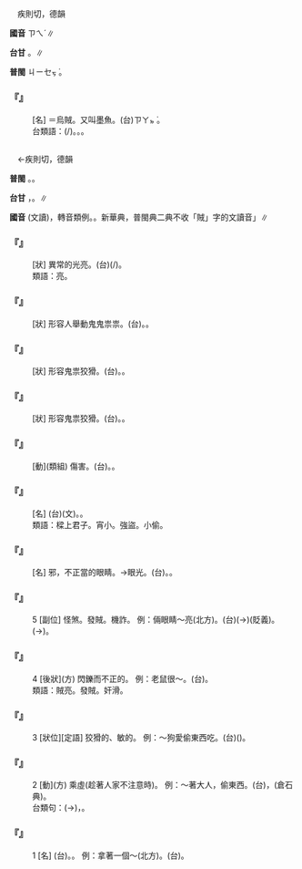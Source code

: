 
=={{ruby|<mark>&#xffdbc;</mark>|ㄗㄟˊ}}==

　疾則切，德韻

'''國音''' <rt>ㄗㄟˊ</rt>∥

'''台甘''' {{ruby|(文)|ㄐㄧㆤㆶ ͘}}。{{ruby|(語)|ㄗㄚㆵ ͘}}∥

'''普閩''' <rt>ㄐㄧㆤㆶ ͘</rt>。

    

==='''『{{ruby|烏|ㄨ}}{{ruby|<mark>&#xffdbc;</mark>|ㄗㄟˊ}}』'''===
: [名] ＝烏賊。又叫墨魚。(台){{ruby|墨|ㆠㄚㆵ ͘}}{{ruby|賊|ㄗㄚㆵ}}{{ruby|←|ㆠㄚㆶ ͘}}<rt>ㄗㄚㆵ ͘</rt>。
:台類語：{{ruby|鎖|ㄙㄜˋ}}{{ruby|卷|ㄍㆭˋ}}(/{{ruby|小|ㄒㄧㄜˋ}}{{ruby|卷|ㄍㆭˋ}})。{{ruby|花|ㄏㄨㆤ}}{{ruby|枝|ㄍㄧ}}。{{ruby|鰇|ㄌㄧㄨˊ/ㆢㄧㄨˊ}}{{ruby|魚|ㄏㄧˊ/ㄏㄨˊ}}。
:
    

=={{ruby|賊|ㄗㄟˊ}}==

　←疾則切，德韻{{ruby|＝|ㄗㄜˊ}}

'''普閩''' {{ruby|(文)|ㄐㄧㆤㆶ ͘}}。{{ruby|(白)|ㄘㄚㆵ ͘}}。

'''台甘''' {{ruby|(文)|ㄐㄧㆤㆶ ͘}}{{ruby|、|ㄗㄚㆵ ͘}}，{{ruby|墨|ㆠㄚㆶ ͘}}{{ruby|賊|ㄗㄚㆵ}}。{{ruby|(語)|ㄘㄚㆵ ͘}}∥

'''國音''' (文讀){{ruby|賊|ㄗㄜˊ}}，轉音類例{{ruby|得|ㄉㄜˊ}}{{ruby|→|ㄉㄟˇ}}。{{ruby|(語)|ㄗㄟˊ}}。新華典，普閩典二典不收「賊」字的文讀音{{ruby|「|ㄗㄜˊ}}」∥

    

==='''『{{ruby|賊|ㄗㄟˊ}}{{ruby|亮|ㄌㄧㄤˋ}}{{ruby|賊|ㄗㄟˊ}}{{ruby|亮|ㄌㄧㄤˋ}}』'''===
: [狀] 異常的光亮。(台){{ruby|<mark>&#xffa56;</mark>|ㄍㄧㆬ}}{{ruby|熄|ㄒㄧㆷ}}{{ruby|熄|ㄒㄧㆷ}}(/{{ruby|閃|ㄒㄧㆷ}}{{ruby|閃|ㄒㄧㆷ}})。
:類語：{{ruby|<mark>&#xf9aae;</mark>|ㄗㄥˋ}}亮。
:
    

==='''『{{ruby|賊|ㄗㄟˊ}}{{ruby|頭|ㄊㄡˊ}}{{ruby|賊|ㄗㄟˊ}}{{ruby|腦|ㄋㄠˇ}}』'''===
: [狀] 形容人舉動鬼鬼祟祟。(台){{ruby|龜|ㄍㄨ}}{{ruby|龜|ㄍㄨ}}{{ruby|鱉|ㄅㄧㆷ}}{{ruby|鱉|ㄅㄧㆷ}}。{{ruby|覕|ㆠㄧㆷ}}{{ruby|覕|ㆠㄧㆷ}}{{ruby|<mark>&#xf90e5;</mark>|ㄑㄧㆷ}}{{ruby|<mark>&#xf90e5;</mark>|ㄑㄧㆷ}}。
    

==='''『{{ruby|賊|ㄗㄟˊ}}{{ruby|咕|ㄍㄨ}}{{ruby|咕|ㄍㄨ}}』'''===
: [狀] 形容鬼祟狡猾。(台){{ruby|龜|ㄍㄨ}}{{ruby|龜|ㄍㄨ}}{{ruby|鱉|ㄅㄧㆷ}}{{ruby|鱉|ㄅㄧㆷ}}。{{ruby|狡|ㄍㄠˋ}}{{ruby|狡|ㄍㄠˋ}}{{ruby|獪|ㄍㄨㄞ˪}}{{ruby|獪|ㄍㄨㄞ˪}}。
    

==='''『{{ruby|賊|ㄗㄟˊ}}{{ruby|溜|ㄌㄧㄡ}}{{ruby|溜|ㄌㄧㄡ}}』'''===
: [狀] 形容鬼祟狡猾。(台){{ruby|哩|ㄌㄧ}}{{ruby|哩|ㄌㄧ}}{{ruby|甪|ㄌㄨㆵ}}{{ruby|甪|ㄌㄨㆵ}}。{{ruby|狡|ㄍㄠˋ}}{{ruby|狡|ㄍㄠˋ}}{{ruby|獪|ㄍㄨㄞ˪}}{{ruby|獪|ㄍㄨㄞ˪}}。
    

==='''『{{ruby|戕|ㄑㄧㄤˊ}}{{ruby|賊|ㄗㄟˊ}}』'''===
: [動](類組) 傷害。(台){{ruby|損|ㄙㄨㄣˋ/ㄙㆭˋ}}{{ruby|害|ㄏㄞ˫}}。{{ruby|傷|ㄒㄧㆲ}}{{ruby|害|ㄏㄞ˫}}{{ruby|人|·ㄌㄤˊ}}。
    

==='''『{{ruby|盜|ㄉㄠˋ}}{{ruby|賊|ㄗㄟˊ}}』'''===
: [名] (台){{ruby|盜|ㄉㄜ˫}}{{ruby|賊|ㄐㄧㆤㆶ ͘}}(文)。{{ruby|賊|ㄘㄚㆵ ͘}}{{ruby|仔|ㄚ}}。
:類語：樑上君子。宵小。強盜。小偷。
:
    

==='''『{{ruby|賊|ㄗㄟˊ}}{{ruby|眼|ㄧㄢˇ}}』'''===
: [名] 邪，不正當的眼睛。→眼光。(台){{ruby|賊|ㄘㄚㆵ ͘}}{{ruby|仔|ㄚ}}{{ruby|目|ㆠㄚㆶ ͘}}。{{ruby|歹|ㄆㄞˋ/ㄆㆮˋ}}{{ruby|目|ㆠㄚㆶ ͘}}{{ruby|神|ㄒㄧㄣˊ}}。
    

==='''『{{ruby|賊|ㄗㄟˊ}}』'''===
:5  [副位] 怪煞。發賊。機詐。 例：倆眼睛～亮(北方)。(台){{ruby|兩|ㄋㆭ˫}}{{ruby|蕊|ㄌㄨㄧˋ}}{{ruby|目|ㆠㄚㆶ ͘}}{{ruby|珠|ㄗㄨ}}(→{{ruby|睭|ㄐㄧㄨ}}){{ruby|金|ㄍㄧㆬ}}{{ruby|甪|ㄌㄨㆵ}}{{ruby|甪|ㄌㄨㆵ}}(貶義)。{{ruby|賊|ㄘㄚㆵ ͘}}{{ruby|仔|ㄚ}}{{ruby|目|ㆠㄚㆶ ͘}}{{ruby|珠|ㄗㄨ}}(→{{ruby|睭|ㄐㄧㄨ}}){{ruby|<mark>&#xffa56;</mark>|ㄍㄧㆬ}}{{ruby|甪|ㄌㄨㆵ}}{{ruby|甪|ㄌㄨㆵ}}。
    

==='''『{{ruby|賊|ㄗㄟˊ}}』'''===
:4  [後狀](方) 閃鑠而不正的。 例：老鼠很～。(台){{ruby|鳥|ㄋㄧㄠˋ}}{{ruby|鼠|ㄘㄨˋ/ㄑㄧˋ}}{{ruby|仔|ㄚ}}{{ruby|真|ㄐㄧㄣ}}{{ruby|精|ㄐㆪ}}{{ruby|鬼|ㄍㄨㄧˋ}}。
:類語：賊亮。發賊。奸滑。
:
    

==='''『{{ruby|賊|ㄗㄟˊ}}』'''===
:3  [狀位][定語] 狡猾的、敏{{ruby|黠|ㄒㄧㄚˊ}}的。 例：～狗愛偷東西吃。(台){{ruby|歹|ㄆㄞˋ/ㄆㆮˋ}}{{ruby|狗|ㄍㄠˋ}}{{ruby|愛|ㄞ˪}}{{ruby|偷|ㄊㄠ}}({{ruby|物|ㄇㆭㆷ ͘/ㄇㄧㆷ ͘}}{{ruby|去|ㄎㄧ˪}}){{ruby|食|ㄐㄧㄚㆷ ͘}}。
    

==='''『{{ruby|賊|ㄗㄟˊ}}』'''===
:2  [動](方) 乘虛(趁著人家不注意時)。 例：～著大人，偷東西。(台){{ruby|掠|ㄌㄧㄚㆷ ͘}}{{ruby|大|ㄉㄨㄚ˫}}{{ruby|人|ㄌㄤˊ}}{{ruby|瞜|ㄌㄧㄜˋ}}{{ruby|一|ㄐㄧㆵ ͘}}{{ruby|下|·ㆤ˫}}，{{ruby|物|ㄇㄧㆷ ͘/ㄇㆭㆷ ͘}}{{ruby|偷|ㄊㄠ}}{{ruby|提|ㄊㆤㆷ}}{{ruby|去|ㄎㄧ˪}}(倉石典)。
:台類句：{{ruby|目|ㆠㄚㆶ ͘}}{{ruby|珠|ㄗㄨ}}(→{{ruby|睭|ㄐㄧㄨ}}){{ruby|掩|ㆭ}}{{ruby|咧|ㄌㆤ˪}}，{{ruby|<mark>&#xffb72;</mark>|ㄌㄢ˫}}{{ruby|核|ㄏㄨㆵ ͘}}{{ruby|仔|ㄚ}}{{ruby|閹|ㄧㆰ}}{{ruby|去|ㄎㄧ˪}}。
:
    

==='''『{{ruby|賊|ㄗㄟˊ}}』'''===
:1  [名] (台){{ruby|偷|ㄊㄠ}}{{ruby|提|ㄊㆤˊ}}{{ruby|→|ㄊㆤㆷ ͘}}{{ruby|人|ㄌㄤˊ}}{{ruby|兜|ㄉㄠ}}{{ruby|丌|ㆤ}}{{ruby|物|ㄇㆭㆷ ͘/ㄇㄧㆷ ͘}}{{ruby|丌|ㆤ}}{{ruby|人|ㄌㄤˊ}}。{{ruby|賊|ㄘㄚㆵ ͘}}{{ruby|仔|ㄚ}}。 例：拿著一個～(北方)。(台){{ruby|掠|ㄌㄧㄚㆷ ͘}}{{ruby|著|ㄉㄧㄜㆷ ͘}}{{ruby|一|ㄐㄧㆵ ͘}}{{ruby|個|ㆤˊ}}{{ruby|賊|ㄘㄚㆵ ͘}}{{ruby|仔|ㄚ}}。
    
